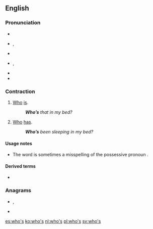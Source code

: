==English==

===Pronunciation===
* {{audio|en-us-who's.ogg|Audio (US)|lang=en}}
* {{enPR|ho͞oz}}, {{IPA|/huːz/|lang=en}}
* {{rhymes|uːz|lang=en}}
* {{enPR|hwo͞oz}}, {{IPA|/ʍuːz/|lang=en}}
* {{homophones|whose|lang=en}}
* {{rhymes|uːz|lang=en}}

===Contraction===
{{en-cont}}

# [[who|Who]] [[is]].
#: '''''Who’s''' that in my bed?''
# [[who|Who]] [[has]].
#: '''''Who’s''' been sleeping in my bed?''

====Usage notes====
* The word {{m|en|who's}} is sometimes a misspelling of the possessive pronoun {{m|en|whose}}.

====Derived terms====
* {{l|en|who's who}}

===Anagrams===
* {{l|en|hows}}, {{l|en|how's}}
* {{l|en|show}}

[[es:who's]]
[[ko:who's]]
[[nl:who's]]
[[pl:who's]]
[[sv:who's]]